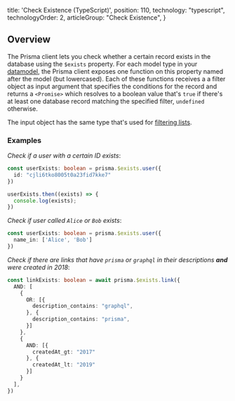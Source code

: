
  title: 'Check Existence (TypeScript)',
  position: 110,
  technology: "typescript",
  technologyOrder: 2,
  articleGroup: "Check Existence",
}

## Overview

The Prisma client lets you check whether a certain record exists in the database using the `$exists` property. For each model type in your [datamodel](knul), the Prisma client exposes one function on this property named after the model (but lowercased). Each of these functions receives a a filter object as input argument that specifies the conditions for the record and returns a `<Promise>` which resolves to a boolean value that's `true` if there's at least one database record matching the specified filter, `undefined` otherwise.

The input object has the same type that's used for [filtering lists](rsc2#basic-filters-for-lists).

### Examples

_Check if a user with a certain ID exists_:

```ts
const userExists: boolean = prisma.$exists.user({
  id: "cjli6tko8005t0a23fid7kke7"
})

userExists.then((exists) => {
  console.log(exists);
})
```

_Check if user called `Alice` or `Bob` exists_:

```ts
const userExists: boolean = prisma.$exists.user({
  name_in: ['Alice', 'Bob']
})
```

_Check if there are links that have `prisma` or `graphql` in their descriptions **and** were created in 2018_:

```ts
const linkExists: boolean = await prisma.$exists.link({
  AND: [
    {
      OR: [{
        description_contains: "graphql",
      }, {
        description_contains: "prisma",
      }]
    },
    {
      AND: [{
        createdAt_gt: "2017"
      }, {
        createdAt_lt: "2019"
      }]
    }
  ],
})
```
